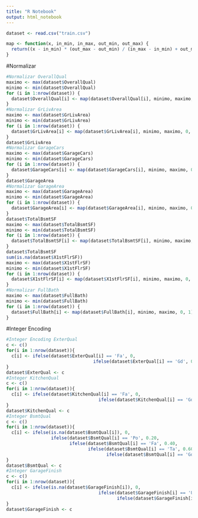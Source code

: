 ---
title: "R Notebook"
output: html_notebook
---

```{r}
dataset <- read.csv("train.csv")
```

```{r}
map <- function(x, in_min, in_max, out_min, out_max) {
  return((x - in_min) * (out_max - out_min) / (in_max - in_min) + out_min)
}
```
#Normalizar
```{r}
#Normalizar OverallQual
maximo <- max(dataset$OverallQual)
minimo <- min(dataset$OverallQual)
for (i in 1:nrow(dataset)) {
  dataset$OverallQual[i] <- map(dataset$OverallQual[i], minimo, maximo, 0, 1)
}
#Normalizar GrLivArea
maximo <- max(dataset$GrLivArea)
minimo <- min(dataset$GrLivArea)
for (i in 1:nrow(dataset)) {
  dataset$GrLivArea[i] <- map(dataset$GrLivArea[i], minimo, maximo, 0, 1)
}
dataset$GrLivArea
#Normalizar GarageCars
maximo <- max(dataset$GarageCars)
minimo <- min(dataset$GarageCars)
for (i in 1:nrow(dataset)) {
  dataset$GarageCars[i] <- map(dataset$GarageCars[i], minimo, maximo, 0, 1)
}
dataset$GarageArea
#Normalizar GarageArea
maximo <- max(dataset$GarageArea)
minimo <- min(dataset$GarageArea)
for (i in 1:nrow(dataset)) {
  dataset$GarageArea[i] <- map(dataset$GarageArea[i], minimo, maximo, 0, 1)
}
dataset$TotalBsmtSF
maximo <- max(dataset$TotalBsmtSF)
minimo <- min(dataset$TotalBsmtSF)
for (i in 1:nrow(dataset)) {
  dataset$TotalBsmtSF[i] <- map(dataset$TotalBsmtSF[i], minimo, maximo, 0, 1)
}
dataset$TotalBsmtSF
sum(is.na(dataset$X1stFlrSF))
maximo <- max(dataset$X1stFlrSF)
minimo <- min(dataset$X1stFlrSF)
for (i in 1:nrow(dataset)) {
  dataset$X1stFlrSF[i] <- map(dataset$X1stFlrSF[i], minimo, maximo, 0, 1)
}
#Normalizar FullBath
maximo <- max(dataset$FullBath)
minimo <- min(dataset$FullBath)
for (i in 1:nrow(dataset)) {
  dataset$FullBath[i] <- map(dataset$FullBath[i], minimo, maximo, 0, 1)
}
```
#Integer Encoding
```{r}
#Integer Encoding ExterQual
c <- c()
for(i in 1:nrow(dataset)){
  c[i] <- ifelse(dataset$ExterQual[i] == 'Fa', 0, 
                                 ifelse(dataset$ExterQual[i] == 'Gd', 0.5, 1))
}
dataset$ExterQual <- c
#Integer KitchenQual
c <- c()
for(i in 1:nrow(dataset)){
  c[i] <- ifelse(dataset$KitchenQual[i] == 'Fa', 0, 
                                   ifelse(dataset$KitchenQual[i] == 'Gd', 0.5, 1))
}
dataset$KitchenQual <- c
#Integer BsmtQual
c <- c()
for(i in 1:nrow(dataset)){
  c[i] <- ifelse(is.na(dataset$BsmtQual[i]), 0, 
                 ifelse(dataset$BsmtQual[i] == 'Po', 0.20, 
                        ifelse(dataset$BsmtQual[i] == 'Fa', 0.40, 
                               ifelse(dataset$BsmtQual[i] == 'Ta', 0.60, 
                                      ifelse(dataset$BsmtQual[i] == 'Gd', 0.80, 1)))))
}
dataset$BsmtQual <- c
#Integer GarageFinish
c <- c()
for(i in 1:nrow(dataset)){
  c[i] <- ifelse(is.na(dataset$GarageFinish[i]), 0, 
                                   ifelse(dataset$GarageFinish[i] == 'Unf', 0.33, 
                                          ifelse(dataset$GarageFinish[i] == 'RFn', 0.66, 1)))
}
dataset$GarageFinish <- c
```

